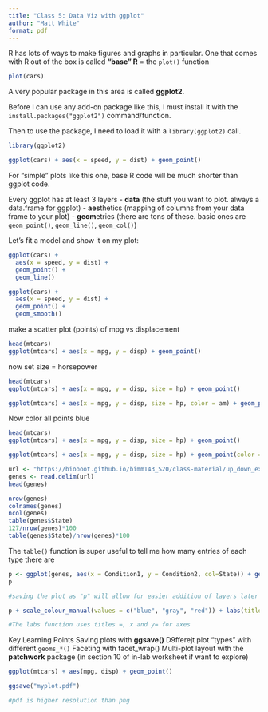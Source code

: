 ```yaml
---
title: "Class 5: Data Viz with ggplot"
author: "Matt White"
format: pdf
---
```


R has lots of ways to make figures and graphs in particular.
One that comes with R out of the box is called **"base" R** = the `plot()` function

```r
plot(cars)
```

A very popular package in this area is called **ggplot2**.

Before I can use any add-on package like this, I must install it with the `install.packages("ggplot2")` command/function.

Then to use the package, I need to load it with a `library(ggplot2)` call.

```r
library(ggplot2)

ggplot(cars) + aes(x = speed, y = dist) + geom_point()
```

For "simple" plots like this one, base R code will be much shorter than ggplot code. 

Every ggplot has at least 3 layers
- **data** (the stuff you want to plot. always a data.frame for ggplot)
- **aes**thetics (mapping of columns from your data frame to your plot)
- **geom**etries (there are tons of these. basic ones are `geom_point()`, `geom_line()`, `geom_col()`)

Let's fit a model and show it on my plot:


```r
ggplot(cars) + 
  aes(x = speed, y = dist) + 
  geom_point() +
  geom_line()
```

```r
ggplot(cars) + 
  aes(x = speed, y = dist) + 
  geom_point() +
  geom_smooth()
```

make a scatter plot (points) of mpg vs displacement
```r
head(mtcars)
ggplot(mtcars) + aes(x = mpg, y = disp) + geom_point()
```

now set size = horsepower

```r
head(mtcars)
ggplot(mtcars) + aes(x = mpg, y = disp, size = hp) + geom_point()

ggplot(mtcars) + aes(x = mpg, y = disp, size = hp, color = am) + geom_point()
```

Now color all points blue

```r
head(mtcars)
ggplot(mtcars) + aes(x = mpg, y = disp, size = hp) + geom_point()

ggplot(mtcars) + aes(x = mpg, y = disp, size = hp) + geom_point(color = "blue")
```




```r
url <- "https://bioboot.github.io/bimm143_S20/class-material/up_down_expression.txt"
genes <- read.delim(url)
head(genes)
```

```r
nrow(genes)
colnames(genes)
ncol(genes)
table(genes$State)
127/nrow(genes)*100
table(genes$State)/nrow(genes)*100
```

The `table()` function is super useful to tell me how many entries of each type there are


```r
p <- ggplot(genes, aes(x = Condition1, y = Condition2, col=State)) + geom_point()
p

#saving the plot as "p" will allow for easier addition of layers later

p + scale_colour_manual(values = c("blue", "gray", "red")) + labs(title = "Gene Expression Changes Upon Drug Treatment", x = "Control(no drug)", y = "Drug Treatment")

#The labs function uses titles =, x and y= for axes
```

Key Learning Points
Saving plots with **ggsave()**
D9fferejt plot "types" with different `geoms_*()`
Faceting with facet_wrap()
Multi-plot layout with the **patchwork** package (in section 10 of in-lab worksheet if want to explore)

```r
ggplot(mtcars) + aes(mpg, disp) + geom_point()

ggsave("myplot.pdf")

#pdf is higher resolution than png
```



